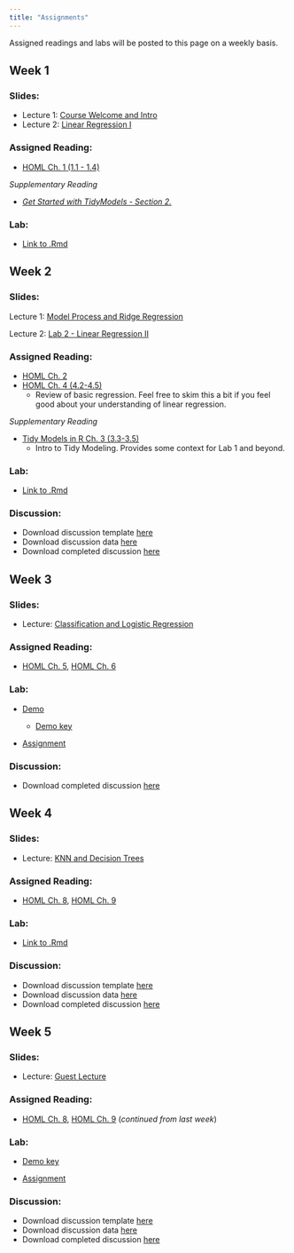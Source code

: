 ```yaml
---
title: "Assignments"
---
```


<p style="color: #ba5e00">

Assigned readings and labs will be posted to this page on a weekly basis.

</p>

## Week 1

### Slides:

-   Lecture 1: [Course Welcome and Intro](https://ucsb.app.box.com/file/1409385618047)
-   Lecture 2: [Linear Regression I](https://ucsb.box.com/s/vdazgd97wgadhmd8wouwb4ktborcced3)

### Assigned Reading:

-   [HOML Ch. 1 (1.1 - 1.4)](https://bradleyboehmke.github.io/HOML/intro.html)

*Supplementary Reading*

-   [*Get Started with TidyModels - Section 2.*](https://www.tidymodels.org/start/recipes/)

### Lab:

-   [Link to .Rmd](https://github.com/MaRo406/eds-232-machine-learning/blob/main/labs/Lab1.Rmd)

## Week 2

### Slides:

Lecture 1: [Model Process and Ridge Regression](https://ucsb.box.com/s/ec2qc93xmctyqqp3g1p7kokcieqobguj)

Lecture 2: [Lab 2 - Linear Regression II](https://ucsb.box.com/s/us6c7w0ad4wllmk0jnz9wow1x18x5anc)

### Assigned Reading:

-   [HOML Ch. 2](https://bradleyboehmke.github.io/HOML/process.html#resampling)
-   [HOML Ch. 4 (4.2-4.5)](https://bradleyboehmke.github.io/HOML/linear-regression.html#simple-linear-regression)
    -   Review of basic regression. Feel free to skim this a bit if you feel good about your understanding of linear regression.

*Supplementary Reading*

-   [Tidy Models in R Ch. 3 (3.3-3.5)](https://www.tmwr.org/base-r.html#tidiness-modeling)
    -   Intro to Tidy Modeling. Provides some context for Lab 1 and beyond.

### Lab:

-   [Link to .Rmd](https://github.com/MaRo406/eds-232-machine-learning/blob/main/labs/Lab2.Rmd)

### Discussion:

-   Download discussion template [here](discussion/week2_skeleton.Rmd)
-   Download discussion data [here](https://drive.google.com/file/d/1ZqxTMwyDz910ryBY4OwrLmUy7Cgtljm5/view?usp=drive_link)
-   Download completed discussion [here](discussion/week2.Rmd)

## Week 3

### Slides:

-   Lecture: [Classification and Logistic Regression](https://ucsb.box.com/s/9hpdbhrwu8wxvhg1uf9r9qwdmhtzkztr)

### Assigned Reading:

-   [HOML Ch. 5](https://bradleyboehmke.github.io/HOML/logistic-regression.html), [HOML Ch. 6](https://bradleyboehmke.github.io/HOML/regularized-regression.html)

### Lab:

-   [Demo](https://github.com/MaRo406/eds-232-machine-learning/blob/main/labs/Lab3_Demo.Rmd)

    -   [Demo key](https://github.com/MaRo406/eds-232-machine-learning/blob/main/labs/Lab3_Demo.Rmd)

-   [Assignment](https://github.com/MaRo406/eds-232-machine-learning/blob/main/labs/Lab3.Rmd)

### Discussion:

-   Download completed discussion [here](discussion/week3.Rmd)

## Week 4

### Slides:

-   Lecture: [KNN and Decision Trees](https://ucsb.box.com/s/426snv5kax3npymzafbib3cjug4sdnky)

### Assigned Reading:

-   [HOML Ch. 8](https://bradleyboehmke.github.io/HOML/knn.html), [HOML Ch. 9](https://bradleyboehmke.github.io/HOML/DT.html)

### Lab:

-   [Link to .Rmd](https://github.com/MaRo406/eds-232-machine-learning/blob/main/labs/Lab4.Rmd)

### Discussion:

-   Download discussion template [here](discussion/week4_skeleton.Rmd)
-   Download discussion data [here](https://drive.google.com/drive/folders/1lkfNW4SpQXsGJI_U1WzocCVkibwFpbGd?usp=drive_link)
-   Download completed discussion [here](discussion/week4.Rmd)

## Week 5

### Slides:

-   Lecture: [Guest Lecture](https://ucsb.box.com/s/spuc0fxqjauu0aqre1h1q7u7lrlp9g0j)

### Assigned Reading:

-   [HOML Ch. 8](https://bradleyboehmke.github.io/HOML/knn.html), [HOML Ch. 9](https://bradleyboehmke.github.io/HOML/DT.html) (*continued from last week*)

### Lab:

-   [Demo key](https://github.com/MaRo406/eds-232-machine-learning/blob/main/labs/Lab5_Demo.Rmd)

-   [Assignment](https://github.com/MaRo406/eds-232-machine-learning/blob/main/labs/Lab5.Rmd)

### Discussion:

-   Download discussion template [here](discussion/week5_skeleton.Rmd)
-   Download discussion data [here](https://drive.google.com/drive/folders/15A89wGnu8l_hjR_DQLCwaNXjddOnRfn8?usp=drive_link)
-   Download completed discussion [here](discussion/week5.Rmd)
